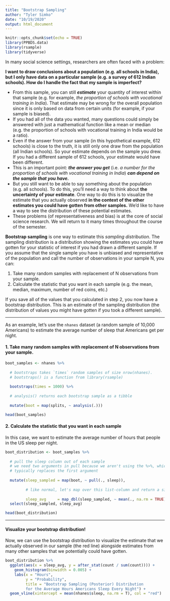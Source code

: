 ```yaml
---
title: "Bootstrap Sampling"
author: "Tyler Simko"
date: "10/19/2020"
output: html_document
---
```


```r
knitr::opts_chunk$set(echo = TRUE)
library(PPBDS.data)
library(rsample)
library(tidyverse)
```

In many social science settings, researchers are often faced with a problem:

**I want to draw conclusions about a population (e.g. all schools in India), but I only have data on a particular sample (e.g. a survey of 612 Indian schools). How do I handle the fact that my sample is imperfect?**

- From this sample, you can still ***estimate*** your quantity of interest within that sample (e.g. for example, *the proportion of schools with vocational training in India*). That estimate may be wrong for the overall population since it is only based on data from certain units (for example, if your sample is biased).
- If you had all of the data you wanted, many questions could simply be answered with just a mathematical function like a mean or median (e.g. the proportion of schools with vocational training in India would be a ratio).
- Even if the answer from your sample (in this hypothetical example, 612 schools) is close to the truth, it is still only one draw from the population (all Indian schools). So your estimate depends on the sample you drew. If you had a different sample of 612 schools, your estimate would have been different.
- This is an important point: ***the answer you get*** (i.e. *a number for the  proportion of schools with vocational training in India*) ***can depend on the sample that you have.***
- But you still want to be able to say something about the population (e.g. all schools). To do this, you'll need a way to think about **the uncertainty of your estimate**. One way to do this is to visualize the estimate that you actually observed **in the context of the other estimates you could have gotten from other samples.** We'd like to have a way to see the distribution of these potential estimates.
- These problems (of representativeness and bias) is at the core of social science research. We will return to it many times throughout the course of the semester.

**Bootstrap sampling** is one way to estimate this *sampling distribution*. The sampling distribution is a distribution showing the estimates you could have gotten for your statistic of interest if you had drawn a different sample. If you assume that the single sample you have is unbiased and representative of the population and call the number of observations in your sample N, you can:

1. Take many random samples with replacement of N observations from your sample.
2. Calculate the statistic that you want in each sample (e.g. the mean, median, maximum, number of red coins, etc.)

If you save all of the values that you calculated in step 2, you now have a bootstrap distribution. This is an estimate of the sampling distribution (the distribution of values you might have gotten if you took a different sample).

---

As an example, let's use the `nhanes` dataset (a random sample of 10,000 Americans) to estimate the average number of sleep that Americans get per night.

#### 1. Take many random samples with replacement of N observations from your sample.

```r
boot_samples <- nhanes %>%
  
  # bootstraps takes `times` random samples of size nrow(nhanes). 
  # bootstraps() is a function from library(rsample)
  
  bootstraps(times = 1000) %>%
  
  # analysis() returns each bootstrap sample as a tibble
  
  mutate(boot = map(splits, ~ analysis(.)))

head(boot_samples)
```

#### 2. Calculate the statistic that you want in each sample

In this case, we want to estimate the average number of hours that people in the US sleep per night.

```r
boot_distribution <- boot_samples %>%
  
  # pull the sleep column out of each sample
  # we need two arguments in pull because we aren't using the %>%, which
  # typically replaces the first argument
  
  mutate(sleep_sampled = map(boot, ~ pull(., sleep)),
         
         # like normal, let's map over this list-column and return a single numeric value
         
         sleep_avg     = map_dbl(sleep_sampled, ~ mean(., na.rm = TRUE))) %>%
  select(sleep_sampled, sleep_avg)

head(boot_distribution)
```

---

#### Visualize your bootstrap distribution!

Now, we can use the bootstrap distribution to visualize the estimate that we actually observed in our sample (the red line) alongside estimates from many other samples that we potentially could have gotten.

```r
boot_distribution %>% 
  ggplot(aes(x = sleep_avg, y = after_stat(count / sum(count)))) +
    geom_histogram(binwidth = 0.005) +
    labs(x = "Hours", 
         y = "Probability",
         title = "Bootstrap Sampling (Posterior) Distribution 
         for the Average Hours Americans Sleep Every Night") + 
  geom_vline(xintercept = mean(nhanes$sleep, na.rm = T), col = "red")
```

